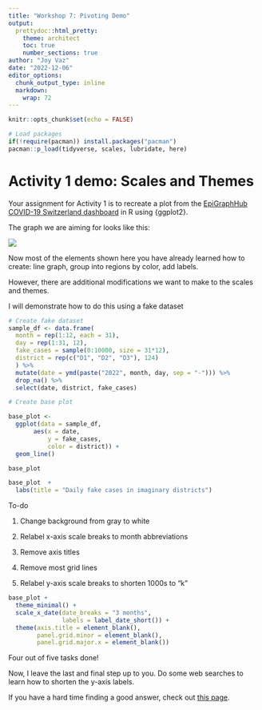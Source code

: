 ```yaml
---
title: "Workshop 7: Pivoting Demo"
output:
  prettydoc::html_pretty:
    theme: architect
    toc: true
    number_sections: true
author: "Joy Vaz"
date: "2022-12-06"
editor_options: 
  chunk_output_type: inline
  markdown: 
    wrap: 72
---
```


```r
knitr::opts_chunk$set(echo = FALSE)

# Load packages 
if(!require(pacman)) install.packages("pacman")
pacman::p_load(tidyverse, scales, lubridate, here)

```

# Activity 1 demo: Scales and Themes

Your assignment for Activity 1 is to recreate a plot from the
[EpiGraphHub COVID-19 Switzerland
dashboard](https://epigraphhub.org/superset/dashboard/11) in R using
{ggplot2}.

The graph we are aiming for looks like this:

![](images/EGH_COVID_dash.png)

Now most of the elements shown here you have already learned how to
create: line graph, group into regions by color, add labels.

However, there are additional modifications we want to make to the
scales and themes.

I will demonstrate how to do this using a fake dataset

```r
# Create fake dataset
sample_df <- data.frame(
  month = rep(1:12, each = 31),
  day = rep(1:31, 12),
  fake_cases = sample(0:10000, size = 31*12),
  district = rep(c("D1", "D2", "D3"), 124)
  ) %>% 
  mutate(date = ymd(paste("2022", month, day, sep = "-"))) %>% 
  drop_na() %>% 
  select(date, district, fake_cases)
```

```r
# Create base plot

base_plot <- 
  ggplot(data = sample_df, 
       aes(x = date, 
           y = fake_cases, 
           color = district)) +
  geom_line()

base_plot
```

```r
base_plot  +
  labs(title = "Daily fake cases in imaginary districts")
```

To-do

1.  Change background from gray to white

2.  Relabel x-axis scale breaks to month abbreviations

3.  Remove axis titles

4.  Remove most grid lines

5.  Relabel y-axis scale breaks to shorten 1000s to "k"

```r
base_plot +
  theme_minimal() +
  scale_x_date(date_breaks = "3 months",
               labels = label_date_short()) +
  theme(axis.title = element_blank(),
        panel.grid.minor = element_blank(),
        panel.grid.major.x = element_blank())

```

Four out of five tasks done!

Now, I leave the last and final step up to you. Do some web searches to
learn how to shorten the y-axis labels.

If you have a hard time finding a good answer, check out [this
page](https://www.roelpeters.be/scale-ggplot-y-axis-millions-or-thousands-r/).
